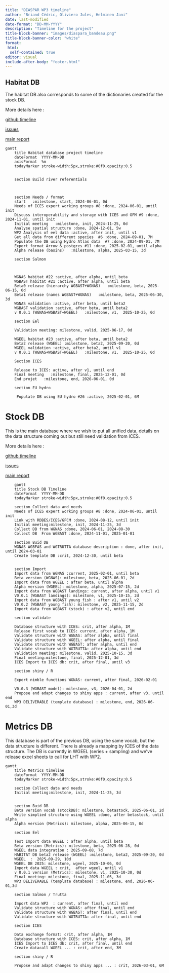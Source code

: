 ```yaml
---
title: "DIASPAR WP3 timeline"
author: "Briand Cédric, Oliviero Jules, Helminen Jani"
date: last-modified
date-format: "DD-MM-YYYY"
description: "Timeline for the project"
title-block-banner: "images/diaspara_bandeau.png"
title-block-banner-color: "white"
format:
 html:
  self-contained: true
editor: visual
include-after-body: "footer.html"
---
```


## Habitat DB

The habitat DB also corresponds to some of the dictionaries created for the stock DB.

More details here :

[github timeline](https://github.com/orgs/DIASPARAproject/projects/4/views/2)

[issues](https://github.com/DIASPARAproject/WP3_habitat/issues)

[main report](https://projets_eabx.pages.mia.inra.fr/diaspara/fr/deliverables/wp3/p8/rep5.html)

```mermaid
gantt
    title Habitat database project timeline
    dateFormat  YYYY-MM-DD
    axisFormat  %m
    todayMarker stroke-width:5px,stroke:#0f0,opacity:0.5


    section Build river referentials



    section Needs / format
    start   :milestone, start, 2024-06-01, 0d
    Needs of ICES expert working groups #8 :done, 2024-06-01, until init
    Discuss interoperability and storage with ICES and GFM #9 :done, 2024-11-01, until init
    Initial meeting   :milestone, init, 2024-11-25, 0d
    Analyse spatial structure :done, 2024-12-01, 5w
    WP2 Analysis of eel data :active, after init, until v1
    Get all data from different species  #6 :done, 2024-09-01, 7M
    Populate the DB using Hydro Atlas data  #7 :done, 2024-09-01, 7M
    Export format Arrow & postgres #11 :done, 2025-02-01, until alpha
    Alpha release (basins)   :milestone, alpha, 2025-03-15, 3d

    section Salmon 



    WGNAS habitat #22 :active, after alpha, until beta
    WGBAST habitat #21 :active, after alpha, until beta
    Beta0 release (hierarchy WGBAST+WGNAS)   :milestone, beta, 2025-06-15, 0d
    Beta1 release (names WGBAST+WGNAS)   :milestone, beta, 2025-06-30, 3d
    WGNAS validation :active, after beta, until beta2
    WGBAST validation :active, after beta, until beta2
    v 0.0.1 (WGNAS+WGBAST+WGEEL)   :milestone, v1,  2025-10-25, 0d

    section Eel

    Validation meeting: milestone, valid, 2025-06-17, 0d

    WGEEL habitat #23 :active, after beta, until beta2
    Beta2 release (WGEEL) :milestone, beta2, 2025-09-20, 0d
    WGEEL validation :active, after beta2, until v1
    v 0.0.1 (WGNAS+WGBAST+WGEEL)   :milestone, v1,  2025-10-25, 0d

    Section ICES 

    Release to ICES: active, after v1, until end
    Final meeting   :milestone, final, 2025-12-01, 0d
    End projet   :milestone, end, 2026-06-01, 0d

    section EU hydro

     Populate DB using EU hydro #26 :active, 2025-02-01, 6M 
```

# Stock DB

This is the main database where we wish to put all unified data, details on the data structure coming out but still need validation from ICES.

More details here :

[github timeline](https://github.com/orgs/DIASPARAproject/projects/4/views/6)

[issues](https://github.com/DIASPARAproject/WP3_migdb/issues)

[main report](https://projets_eabx.pages.mia.inra.fr/diaspara/fr/deliverables/wp3/p7/rep4.html)

```mermaid
    gantt
    title Stock DB Timeline
    dateFormat  YYYY-MM-DD
    todayMarker stroke-width:5px,stroke:#0f0,opacity:0.5

    section Collect data and needs
    Needs of ICES expert working groups #8 :done, 2024-06-01, until init
    Link with RDBES/ICES/GFCM :done, 2024-08-12, until init
    Initial meeting:milestone, init, 2024-11-25, 3d
    Collect DB from WGNAS :done, 2024-06-01, 2024-08-30
    Collect DB  From WGBAST :done, 2024-11-01, 2025-01-01

    section Buid DB
    WGNAS WGBFAS and WGTRUTTA database description : done, after init, until 2024-03-01
    Create template DB :crit, 2024-12-30, until beta


    section Import
    Import data from WGNAS :current, 2025-02-01, until beta
    Beta version (WGNAS): milestone, beta, 2025-06-01, 2d
    Import data from WGEEL : after beta, until alpha
    Alpha version (WGEEL): milestone, alpha, 2025-07-15, 2d
    Import data from WGBAST landings: current, after alpha, until v1
    V0.0.1 (WGBAST landings): milestone, v1, 2025-10-15, 2d
    Import data from WGBAST young fish : after v1, until v2
    V0.0.2 (WGBAST young fish): milestone, v2, 2025-11-15, 2d
    Import data from WGBAST (stock) : after v2, until end

    section validate

    Database structure with ICES: crit, after alpha, 1M
    Release first vocab to ICES: current, after alpha, 1M
    Validate structure with WGNAS: after alpha, until final
    Validate structure with WGEEL: after alpha, until final
    Validate structure with WGBAST: after alpha, until end
    Validate structure with WGTRUTTA: after alpha, until end
    Validation meeting: milestone, valid, 2025-10-15, 3d
    Final meeting:milestone, final, 2025-12-01, 3d
    ICES Import to ICES db: crit, after final, until v3

    section shiny / R

    Export nimble functions WGNAS: current, after final, 2026-02-01

    V0.0.3 (WGBAST model): milestone, v3, 2026-04-01, 2d
    Propose and adapt changes to shiny apps : current, after v3, until end
    WP3 DELIVERABLE (template database) : milestone, end, 2026-06-01,3d
```

# Metrics DB

This database is part of the previous DB, using the same vocab, but the data structure is different. There is already a mapping by ICES of the data structure. The DB is currently in WGEEL (series + sampling) and we've release excel sheets to call for LHT with WP2.

```mermaid
gantt
    title Metrics timeline
    dateFormat  YYYY-MM-DD
    todayMarker stroke-width:5px,stroke:#0f0,opacity:0.5

    section Collect data and needs
    Initial meeting:milestone, init, 2024-11-25, 3d


    section Buid DB
    Beta version vocab (stockDB): milestone, betastock, 2025-06-01, 2d
    Write simplied structure using WGEEL :done, after betastock, until alpha
    Alpha version (Metrics): milestone, alpha, 2025-06-15, 0d

    section Eel

    Test Import data WGEEL : after alpha, until beta
    Beta version (Metrics): milestone, beta, 2025-06-28, 0d  
    WGEEL data integration : 2025-09-08, 7d 
    HABITAT DB beta2 release (WGEEL) :milestone, beta2, 2025-09-20, 0d
    WGEEL  :  2025-09-29, 10d
    WGEEL DB 2025: milestone, wgeel, 2025-10-06, 0d
    Import data WGEEL : crit,  after wgeel, until v1
    v 0.0.1 version (Metrics): milestone, v1, 2025-10-30, 0d
    Final meeting: milestone, final, 2025-11-05, 3d
    WP3 DELIVERABLE (template database) : milestone, end, 2026-06-01,3d

    section Salmon / Trutta

    Import data WP2  : current, after final, until end
    Validate structure with WGNAS: after final, until end
    Validate structure with WGBAST: after final, until end
    Validate structure with WGTRUTTA: after final, until end

    section ICES

    Data exchange format: crit, after alpha, 1M
    Database structure with ICES: crit, after alpha, 1M
    ICES Import to ICES db: crit, after final, until end
    Create datacall WGEEL ... : crit, after end, 3M

    section shiny / R

    Propose and adapt changes to shiny apps ... : crit, 2026-03-01, 6M

```